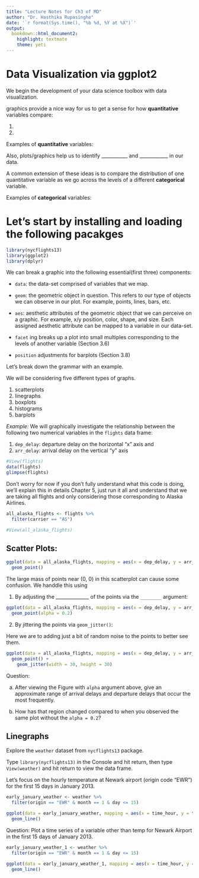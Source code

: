 ```yaml
---
title: "Lecture Notes for Ch3 of MD"
author: "Dr. Hasthika Rupasinghe"
date: '`r format(Sys.time(), "%b %d, %Y at %X")`'
output:
  bookdown::html_document2:
    highlight: textmate
    theme: yeti
---
```



# Data Visualization via ggplot2

We begin the development of your data science toolbox with data visualization. 

graphics provide a nice way for us to get a sense for how **quantitative** variables compare:

  1)  
  2) 

Examples of **quantitative** variables:

Also, plots/graphics help us to identify ___________ and ____________ in our data.

A common extension of these ideas is to compare the distribution of one quantitative variable  as we go across the levels of a different **categorical** variable.

Examples of **categorical** variables:

# Let's start by installing and loading the following pacakges

```r
library(nycflights13)
library(ggplot2)
library(dplyr)
```


We can break a graphic into the following essential(first three) components:

  * `data`: the data-set comprised of variables that we map.

  * `geom`: the geometric object in question. This refers to our type of objects we can observe in our plot. For example, points, lines, bars, etc.

  * `aes`: aesthetic attributes of the geometric object that we can perceive on a graphic. For example, x/y position, color, shape, and size. Each assigned aesthetic attribute can be mapped to a variable in our data-set.
  
  * `facet` ing breaks up a plot into small multiples corresponding to the levels of another variable (Section 3.6)
  
  * `position` adjustments for barplots (Section 3.8)

Let’s break down the grammar with an example.


We will be considering five different types of graphs. 

  1. scatterplots
  2. linegraphs
  3. boxplots
  4. histograms
  5. barplots
  
*Example:* We will graphically investigate the relationship between the following two numerical variables in the `flights` data frame:

  1. `dep_delay`: departure delay on the horizontal “x” axis and
  2. `arr_delay`: arrival delay on the vertical “y” axis

```r
#View(flights)
data(flights)
glimpse(flights)
```

Don’t worry for now if you don’t fully understand what this code is doing, we’ll explain this in details Chapter 5, just run it all and understand that we are taking all flights and only considering those corresponding to Alaska Airlines.

```r
all_alaska_flights <- flights %>% 
  filter(carrier == "AS")
```

```r
#View(all_alaska_flights)

```
  
## Scatter Plots:

```r
ggplot(data = all_alaska_flights, mapping = aes(x = dep_delay, y = arr_delay)) + 
  geom_point() 
```

The large mass of points near (0, 0) in this scatterplot can cause some confusion. We handdle this using

  1. By adjusting the ______________ of the points via the `________` argument:
  
```r
ggplot(data = all_alaska_flights, mapping = aes(x = dep_delay, y = arr_delay)) + 
  geom_point(alpha = 0.2) 
```
  
  2. By jittering the points via `geom_jitter()`:
  
  Here we are to adding just a bit of random noise to the points to better see them.
  
```r
ggplot(data = all_alaska_flights, mapping = aes(x = dep_delay, y = arr_delay)) + 
  geom_point() +
    geom_jitter(width = 30, height = 30)
```  
  
Question: 

  a. After viewing the Figure with `alpha` argument above, give an approximate range of arrival delays and departure delays that occur the most frequently. 
  
  
  b. How has that region changed compared to when you observed the same plot without the `alpha = 0.2`?


## Linegraphs

Explore the `weather` dataset from `nycflights13` package.

Type `library(nycflights13)` in the Console and hit return, then type `View(weather)` and hit return to view the data frame.

Let’s focus on the hourly temperature at Newark airport (origin code “EWR”) for the first 15 days in January 2013. 

```r

early_january_weather <- weather %>% 
  filter(origin == "EWR" & month == 1 & day <= 15)

```


```r
ggplot(data = early_january_weather, mapping = aes(x = time_hour, y = temp)) +
  geom_line()
```

Question: Plot a time series of a variable other than temp for Newark Airport in the first 15 days of January 2013.


```r

early_january_weather_1 <- weather %>% 
  filter(origin == "EWR" & month == 1 & day <= 15)

```

```r
ggplot(data = early_january_weather_1, mapping = aes(x = time_hour, y = humid)) +
  geom_line()
```








